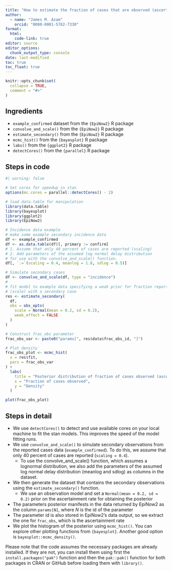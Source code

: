 ```yaml
---
title: "How to estimate the fraction of cases that are observed (ascertainment) using EpiNow2"
author:
  - name: "James M. Azam"
    orcid: "0000-0001-5782-7330"
format:
  html:
    code-link: true
editor: source
editor_options:
  chunk_output_type: console
date: last-modified
toc: true
toc_float: true
---
```


```r
knitr::opts_chunk$set(
  collapse = TRUE,
  comment = "#>"
)
```

## Ingredients

- `example_confirmed` dataset from the `{EpiNow2}` R package
- `convolve_and_scale()` from the `{EpiNow2}` R package
- `estimate_secondary()` from the `{EpiNow2}` R package
- `mcmc_hist()` from the `{bayesplot}` R package
- `labs()` from the `{ggplot2}` R package
- `detectCores()` from the `{parallel}` R package

## Steps in code

```r
#| warning: false

# Set cores for speedup in stan
options(mc.cores = parallel::detectCores() - 2)

# load data.table for manipulation
library(data.table)
library(bayesplot)
library(ggplot2)
library(EpiNow2)

# Incidence data example
# make some example secondary incidence data
df <- example_confirmed
df <- as.data.table(df)[, primary := confirm]
# 1. Assume that only 40 percent of cases are reported (scaling)
# 2. Add parameters of the assumed log normal delay distribution
# for use with the convolve_and_scale() function.
df[, `:=`(scaling = 0.4, meanlog = 1.8, sdlog = 0.5)]

# Simulate secondary cases
df <- convolve_and_scale(df, type = "incidence")
#
# fit model to example data specifying a weak prior for fraction reported
# (scale) with a secondary case
res <- estimate_secondary(
  df,
  obs = obs_opts(
    scale = Normal(mean = 0.2, sd = 0.2),
    week_effect = FALSE
  )
)

# Construct frac_obs parameter
frac_obs_var <- paste0("params[", res$data$frac_obs_id, "]")

# Plot density
frac_obs_plot <- mcmc_hist(
  x = res$fit,
  pars = frac_obs_var
) +
  labs(
    title = "Posterior distribution of fraction of cases observed (ascertainment)",
    x = "Fraction of cases observed",
    y = "Density"
  )

plot(frac_obs_plot)
```

## Steps in detail

<!-- OPTIONAL -->

<!-- reduce length of strings with a large language model like chatgpt -->

- We use `detectCores()` to detect and use available cores on your local machine to fit the stan models. This improves the speed of the model fitting runs.
- We use `convolve_and_scale()` to simulate secondary observations from the reported cases data (`example_confirmed`). To do this, we assume that only 40 percent of cases are reported (`scaling = 0.4`).
  - To use the convolve_and_scale() function, which assumes a lognormal distribution, we also add the parameters of the assumed log normal delay distribution (meanlog and sdlog) as columns in the dataset.
- We then generate the dataset that contains the secondary observations using the `estimate_secondary()` function.
  - We use an observation model and set a `Normal(mean = 0.2, sd = 0.2)` prior on the ascertainment rate for obtaining the posterior
- The parameters posterior manifests in the data returned by EpiNow2 as the column `params[N]`, where $N$ is the id of the parameter
- The parameter id is also stored in EpiNow2's data output, so we extract the one for `frac_obs`, which is the ascertainment rate
- We plot the histogram of the posterior using `mcmc_hist()`. You can explore other plotting functions from `{bayesplot}`. Another good option is `bayesplot::mcmc_density()`.

<!-- must: keep to warn users on how to install packages -->

Please note that the code assumes the necessary packages are already installed. If they are not, you can install them using first the `install.packages("pak")` function and then the `pak::pak()` function for both packages in CRAN or GitHub before loading them with `library()`. 
